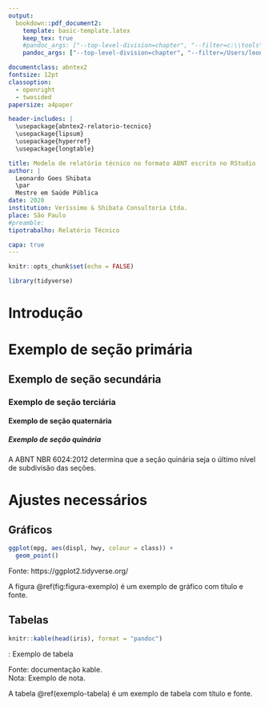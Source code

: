 ```yaml
---
output:
  bookdown::pdf_document2:
    template: basic-template.latex
    keep_tex: true
    #pandoc_args: ["--top-level-division=chapter", "--filter=c:\\tools\\ruby27\\bin\\pandoc_abnt.bat"]  # windows
    pandoc_args: ["--top-level-division=chapter", "--filter=/Users/leonardo/.rbenv/shims/pandoc_abnt"] # mac

documentclass: abntex2
fontsize: 12pt
classoption:
  - openright
  - twosided
papersize: a4paper

header-includes: |
  \usepackage{abntex2-relatorio-tecnico}
  \usepackage{lipsum}
  \usepackage{hyperref}
  \usepackage{longtable}

title: Modelo de relatório técnico no formato ABNT escrito no RStudio
author: |
  Leonardo Goes Shibata
  \par
  Mestre em Saúde Pública
date: 2020
institution: Veríssimo & Shibata Consultoria Ltda.
place: São Paulo
#preamble: 
tipotrabalho: Relatório Técnico

capa: true
---
```


```r
knitr::opts_chunk$set(echo = FALSE)

library(tidyverse)
```


# Introdução

\lipsum[1-4]




# Exemplo de seção primária

\lipsum[1]

## Exemplo de seção secundária

\lipsum[2]

### Exemplo de seção terciária

\lipsum[3]

#### Exemplo de seção quaternária

\lipsum[4]

##### Exemplo de seção quinária

A ABNT NBR 6024:2012 determina que a seção quinária seja o último nível de subdivisão das seções.






# Ajustes necessários

## Gráficos

```r
ggplot(mpg, aes(displ, hwy, colour = class)) + 
  geom_point()
```

Fonte: https://ggplot2.tidyverse.org/


A fígura \@ref(fig:figura-exemplo) é um exemplo de gráfico com título e fonte.




## Tabelas

```r
knitr::kable(head(iris), format = "pandoc")
```

: Exemplo de tabela \label{exemplo-tabela}

Fonte: documentação kable.  
Nota: Exemplo de nota.


A tabela \@ref(exemplo-tabela) é um exemplo de tabela com título e fonte.
